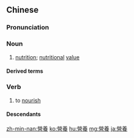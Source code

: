 {{also|栄養|营养}}
==Chinese==
{{zh-forms|s=营养}}

===Pronunciation===
{{zh-pron
|m=yíngyǎng
|c=jing4 joeng5
|h=pfs=yìn-yông
|mn=qz,tw,xm:êng-ióng/twv,zz:êng-iáng
|ma=Zh-yíngyang.ogg
|cat=n,v
}}

===Noun===
{{zh-noun}}

# [[nutrition]]; [[nutritional]] [[value]]
#: {{zh-x|速食麵 雖然 方便，但 沒有 營養 。|Instant noodles might be convenient, but they do not have much '''nutritional value'''.}}

====Derived terms====
{{zh-der|營養不良|營養餐|營養過剩|營養鏈|營養料|營養品|營養素|營養學}}

===Verb===
{{zh-verb}}

# to [[nourish]]

====Descendants====
{{CJKV|營養|s=営養|えいよう|영양|dinh dưỡng}}

{{zh-cat|Elementary}}

[[zh-min-nan:營養]]
[[ko:營養]]
[[hu:營養]]
[[mg:營養]]
[[ja:營養]]